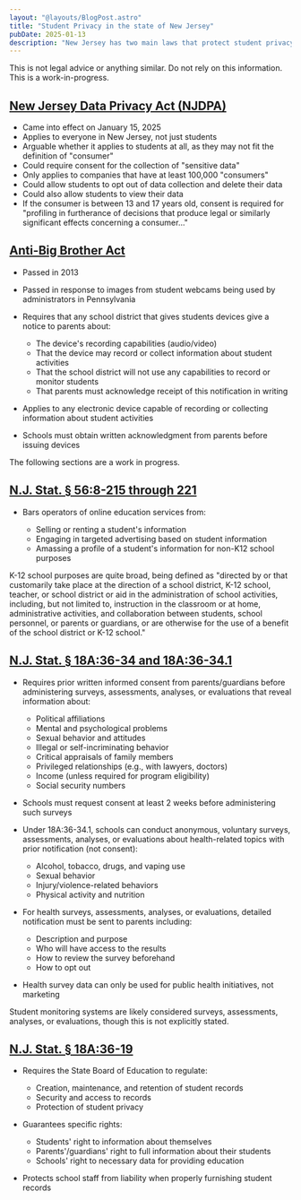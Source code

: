```yaml
---
layout: "@layouts/BlogPost.astro"
title: "Student Privacy in the state of New Jersey"
pubDate: 2025-01-13
description: "New Jersey has two main laws that protect student privacy. However, there is a significant lack of information avalible online about these laws."
---
```


<Note type="warning">This is not legal advice or anything similar. Do not rely on this information. This is a work-in-progress.</Note>

 ## [New Jersey Data Privacy Act (NJDPA)](https://pub.njleg.state.nj.us/Bills/2022/PL23/266_.PDF)

- Came into effect on January 15, 2025
- Applies to everyone in New Jersey, not just students
- Arguable whether it applies to students at all, as they may not fit the definition of "consumer"
- Could require consent for the collection of "sensitive data"
- Only applies to companies that have at least 100,000 "consumers"
- Could allow students to opt out of data collection and delete their data
- Could also allow students to view their data
- If the consumer is between 13 and 17 years old, consent is required for "profiling in furtherance of decisions that produce legal
or similarly significant effects concerning a consumer..."

## [Anti-Big Brother Act](https://pub.njleg.state.nj.us/Bills/2012/PL13/44_.PDF)

- Passed in 2013
- Passed in response to images from student webcams being used by administrators in Pennsylvania
- Requires that any school district that gives students devices give a notice to parents about:

  - The device's recording capabilities (audio/video)
  - That the device may record or collect information about student activities
  - That the school district will not use any capabilities to record or monitor students
  - That parents must acknowledge receipt of this notification in writing
- Applies to any electronic device capable of recording or collecting information about student activities
- Schools must obtain written acknowledgment from parents before issuing devices 

<Note type="warning">The following sections are a work in progress.</Note>

## [N.J. Stat. § 56:8-215 through 221](https://casetext.com/statute/new-jersey-statutes/title-56-trade-names-trade-marks-and-unfair-trade-practices/chapter-568/section-568-215-definitions-relative-to-online-education-services-and-student-educational-records)

- Bars operators of online education services from:

  - Selling or renting a student's information
  - Engaging in targeted advertising based on student information
  - Amassing a profile of a student's information for non-K12 school purposes

K-12 school purposes are quite broad, being defined as "directed by or that customarily take place at the direction of a school district, K-12 school, teacher, or school district or aid in the administration of school activities, including, but not limited to, instruction in the classroom or at home, administrative activities, and collaboration between students, school personnel, or parents or guardians, or are otherwise for the use of a benefit of the school district or K-12 school."

## [N.J. Stat. § 18A:36-34 and 18A:36-34.1](https://casetext.com/statute/new-jersey-statutes/title-18a-education/chapter-18a36-school-year/section-18a36-34-school-surveys-certain-parental-consent-required-before-administration)

- Requires prior written informed consent from parents/guardians before administering surveys, assessments, analyses, or evaluations that reveal information about:

  - Political affiliations
  - Mental and psychological problems
  - Sexual behavior and attitudes
  - Illegal or self-incriminating behavior
  - Critical appraisals of family members
  - Privileged relationships (e.g., with lawyers, doctors)
  - Income (unless required for program eligibility)
  - Social security numbers
- Schools must request consent at least 2 weeks before administering such surveys
- Under 18A:36-34.1, schools can conduct anonymous, voluntary surveys, assessments, analyses, or evaluations about health-related topics with prior notification (not consent):

  - Alcohol, tobacco, drugs, and vaping use
  - Sexual behavior
  - Injury/violence-related behaviors
  - Physical activity and nutrition
- For health surveys, assessments, analyses, or evaluations, detailed notification must be sent to parents including:

  - Description and purpose
  - Who will have access to the results
  - How to review the survey beforehand
  - How to opt out
- Health survey data can only be used for public health initiatives, not marketing

Student monitoring systems are likely considered surveys, assessments, analyses, or evaluations, though this is not explicitly stated.

## [N.J. Stat. § 18A:36-19](https://casetext.com/statute/new-jersey-statutes/title-18a-education/chapter-18a36-school-year/section-18a36-19-pupil-records-creation-maintenance-and-retention-security-and-access-regulations-nonliability)

- Requires the State Board of Education to regulate:

  - Creation, maintenance, and retention of student records
  - Security and access to records
  - Protection of student privacy
- Guarantees specific rights:

  - Students' right to information about themselves
  - Parents'/guardians' right to full information about their students
  - Schools' right to necessary data for providing education
- Protects school staff from liability when properly furnishing student records